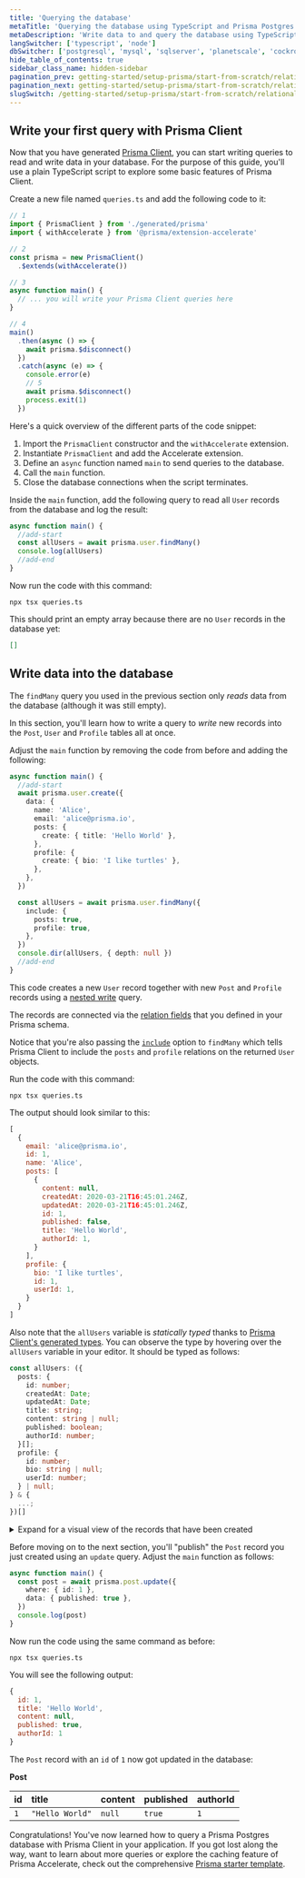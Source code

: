 ```yaml
---
title: 'Querying the database'
metaTitle: 'Querying the database using TypeScript and Prisma Postgres'
metaDescription: 'Write data to and query the database using TypeScript and Prisma Postgres'
langSwitcher: ['typescript', 'node']
dbSwitcher: ['postgresql', 'mysql', 'sqlserver', 'planetscale', 'cockroachdb', 'prismaPostgres']
hide_table_of_contents: true
sidebar_class_name: hidden-sidebar
pagination_prev: getting-started/setup-prisma/start-from-scratch/relational-databases/install-prisma-client-typescript-prismaPostgres
pagination_next: getting-started/setup-prisma/start-from-scratch/relational-databases/next-steps
slugSwitch: /getting-started/setup-prisma/start-from-scratch/relational-databases/querying-the-database-
---
```

 
## Write your first query with Prisma Client

Now that you have generated [Prisma Client](/orm/prisma-client), you can start writing queries to read and write data in your database. For the purpose of this guide, you'll use a plain TypeScript script to explore some basic features of Prisma Client.

Create a new file named `queries.ts` and add the following code to it:

```js file=queries.ts copy
// 1
import { PrismaClient } from './generated/prisma'
import { withAccelerate } from '@prisma/extension-accelerate'

// 2
const prisma = new PrismaClient()
  .$extends(withAccelerate())

// 3
async function main() {
  // ... you will write your Prisma Client queries here
}

// 4
main()
  .then(async () => {
    await prisma.$disconnect()
  })
  .catch(async (e) => {
    console.error(e)
    // 5
    await prisma.$disconnect()
    process.exit(1)
  })
```

Here's a quick overview of the different parts of the code snippet:

1. Import the `PrismaClient` constructor and the `withAccelerate` extension.
1. Instantiate `PrismaClient` and add the Accelerate extension.
1. Define an `async` function named `main` to send queries to the database.
1. Call the `main` function.
1. Close the database connections when the script terminates.

Inside the `main` function, add the following query to read all `User` records from the database and log the result:

```ts file=queries.ts
async function main() {
  //add-start
  const allUsers = await prisma.user.findMany()
  console.log(allUsers)
  //add-end
}
```

Now run the code with this command:

```terminal copy
npx tsx queries.ts
```

This should print an empty array because there are no `User` records in the database yet:

```json no-lines
[]
```

## Write data into the database

The `findMany` query you used in the previous section only _reads_ data from the database (although it was still empty). 

In this section, you'll learn how to write a query to _write_ new records into the `Post`, `User` and `Profile` tables all at once.

Adjust the `main` function by removing the code from before and adding the following:

```ts file=queries.ts highlight=2-21;add copy
async function main() {
  //add-start
  await prisma.user.create({
    data: {
      name: 'Alice',
      email: 'alice@prisma.io',
      posts: {
        create: { title: 'Hello World' },
      },
      profile: {
        create: { bio: 'I like turtles' },
      },
    },
  })

  const allUsers = await prisma.user.findMany({
    include: {
      posts: true,
      profile: true,
    },
  })
  console.dir(allUsers, { depth: null })
  //add-end
}
```

This code creates a new `User` record together with new `Post` and `Profile` records using a [nested write](/orm/prisma-client/queries/relation-queries#nested-writes) query. 

The records are connected via the [relation fields](/orm/prisma-schema/data-model/relations#relation-fields) that you defined in your Prisma schema.

Notice that you're also passing the [`include`](/orm/prisma-client/queries/select-fields#return-nested-objects-by-selecting-relation-fields) option to `findMany` which tells Prisma Client to include the `posts` and `profile` relations on the returned `User` objects.

Run the code with this command:

```terminal copy
npx tsx queries.ts
```

The output should look similar to this:

```js no-copy showLineNumbers
[
  {
    email: 'alice@prisma.io',
    id: 1,
    name: 'Alice',
    posts: [
      {
        content: null,
        createdAt: 2020-03-21T16:45:01.246Z,
        updatedAt: 2020-03-21T16:45:01.246Z,
        id: 1,
        published: false,
        title: 'Hello World',
        authorId: 1,
      }
    ],
    profile: {
      bio: 'I like turtles',
      id: 1,
      userId: 1,
    }
  }
]
```

Also note that the `allUsers` variable is _statically typed_ thanks to [Prisma Client's generated types](/orm/prisma-client/type-safety/operating-against-partial-structures-of-model-types). You can observe the type by hovering over the `allUsers` variable in your editor. It should be typed as follows:

```ts no-copy showLineNumbers
const allUsers: ({
  posts: {
    id: number;
    createdAt: Date;
    updatedAt: Date;
    title: string;
    content: string | null;
    published: boolean;
    authorId: number;
  }[];
  profile: {
    id: number;
    bio: string | null;
    userId: number;
  } | null;
} & {
  ...;
})[]
```

<details>
<summary>Expand for a visual view of the records that have been created</summary>


The query added new records to the `User`, `Post`, and `Profile` tables:

**User**

| **id** | **email**           | **name**  |
| :----- | :------------------ | :-------- |
| `1`    | `"alice@prisma.io"` | `"Alice"` |

**Post**

| **id** | **createdAt**              |       **updatedAt**        | **title**       | **content** | **published** | **authorId** |
| :----- | :------------------------- | :------------------------: | :-------------- | :---------- | :------------ | :----------- |
| `1`    | `2020-03-21T16:45:01.246Z` | `2020-03-21T16:45:01.246Z` | `"Hello World"` | `null`      | `false`       | `1`          |

**Profile**

| **id** | **bio**            | **userId** |
| :----- | :----------------- | :--------- |
| `1`    | `"I like turtles"` | `1`        |

The numbers in the `authorId` column on `Post` and `userId` column on `Profile` both reference the `id` column of the `User` table, meaning the `id` value `1` column therefore refers to the first (and only) `User` record in the database.

</details>

Before moving on to the next section, you'll "publish" the `Post` record you just created using an `update` query. Adjust the `main` function as follows:

```ts file=queries.ts copy
async function main() {
  const post = await prisma.post.update({
    where: { id: 1 },
    data: { published: true },
  })
  console.log(post)
}
```

Now run the code using the same command as before:

```terminal copy
npx tsx queries.ts
```

You will see the following output:

```js no-lines
{
  id: 1,
  title: 'Hello World',
  content: null,
  published: true,
  authorId: 1
}
```

The `Post` record with an `id` of `1` now got updated in the database:

**Post**

| **id** | **title**       | **content** | **published** | **authorId** |
| :----- | :-------------- | :---------- | :------------ | :----------- |
| `1`    | `"Hello World"` | `null`      | `true`        | `1`          |

Congratulations! You've now learned how to query a Prisma Postgres database with Prisma Client in your application. If you got lost along the way, want to learn about more queries or explore the caching feature of Prisma Accelerate, check out the comprehensive [Prisma starter template](https://github.com/prisma/prisma-examples/tree/latest/databases/prisma-postgres).